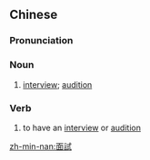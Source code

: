 {{also|面试}}
==Chinese==
{{zh-forms|s=面试}}

===Pronunciation===
{{zh-pron
|m=miànshì
|c=min6 si5,min6 si3
|mn=bīn-chhì
|cat=n,v
}}

===Noun===
{{zh-noun}}

# [[interview]]; [[audition]]

===Verb===
{{zh-verb}}

# to have an [[interview]] or [[audition]]

[[zh-min-nan:面試]]